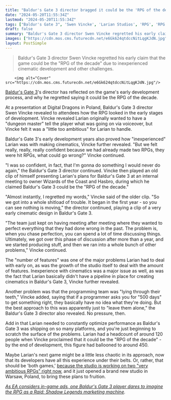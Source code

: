 ```yaml
---
title: "Baldur's Gate 3 director bragged it could be the 'RPG of the decade' during development - then immediately regretted it"
date: "2024-05-20T11:55:34Z"
lastmod: "2024-05-20T11:55:34Z"
tags: ["Baldur's Gate 3", 'Swen Vincke', 'Larian Studios', 'RPG', 'RPG of the Decade', 'Raid: Shadow Legends']
draft: false
summary: "Baldur's Gate 3 director Swen Vincke regretted his early claim that the game could be the 'RPG of the decade' due to inexperienced cinematic development and other challenges."
images: ["https://cdn.mos.cms.futurecdn.net/e6Gk624qtdccNitLqgKJdN.jpg"]
layout: PostSimple
---
```

> Baldur's Gate 3 director Swen Vincke regretted his early claim that the game could be the "RPG of the decade" due to inexperienced cinematic development and other challenges.


        <img alt="Cover" src="https://cdn.mos.cms.futurecdn.net/e6Gk624qtdccNitLqgKJdN.jpg"/>
        
[Baldur's Gate 3](https://www.gamesradar.com/baldurs-gate-3-guide/)'s director has reflected on the game's early development process, and why he regretted saying it could be the RPG of the decade.

At a presentation at Digital Dragons in Poland, Baldur's Gate 3 director Swen Vincke revealed to attendees how the RPG looked in the early stages of development. Vincke revealed Larian originally wanted to have a "dungeon master" tell the player what was going on via voiceover, but Vincke felt it was a "little too ambitious" for Larian to handle.

Baldur's Gate 3's early development years also proved how "inexperienced" Larian was with making cinematics, Vincke further revealed. "But we felt really, really, really confident because we had already made two RPGs, they were hit RPGs, what could go wrong?" Vincke continued.

"I was so confident, in fact, that I'm gonna do something I would never do again," the Baldur's Gate 3 director continued. Vincke then played an old clip of himself presenting Larian's plans for Baldur's Gate 3 at an internal meeting to owner Wizards of the Coast and Hasbro, during which he claimed Baldur's Gate 3 could be the "RPG of the decade."

"Almost instantly, I regretted my words," Vincke said of the older clip. "So we got into a whole shitload of trouble. It began in the first year - so you can see nothing is moving," the director continued, playing a clip of a very early cinematic design in Baldur's Gate 3.

"The team just kept on having meeting after meeting where they wanted to perfect everything that they had done wrong in the past. The problem is, when you chase perfection, you can spend a lot of time discussing things. Ultimately, we got over this phase of discussion after more than a year, and we started producing stuff, and then we ran into a whole bunch of other problems," Vincke continued.

The "number of features" was one of the major problems Larian had to deal with early on, as was the growth of the studio itself to deal with the amount of features. Inexperience with cinematics was a major issue as well, as was the fact that Larian basically didn't have a pipeline in place for creating cinematics in Baldur's Gate 3, Vincke further revealed. 

Another problem was that the programming team was "lying through their teeth," Vincke added, saying that if a programmer asks you for "500 days" to get something right, they basically have no idea what they're doing. But the best approach to this was apparently just to "leave them alone," the Baldur's Gate 3 director also revealed. No pressure, then.

Add in that Larian needed to constantly optimize performance as Baldur's Gate 3 was shipping on so many platforms, and you're just beginning to scratch the surface of the problems. Larian had a headcount of around 120 people when Vincke proclaimed that it could be the "RPG of the decade" - by the end of development, this figure had ballooned to around 450. 

Maybe Larian's next game might be a little less chaotic in its approach, now that its developers have all this experience under their belts. Or, rather, that should be 'both games,' [because the studio is working on two "very ambitious RPGs" right now](https://www.gamesradar.com/games/rpg/baldurs-gate-3-developer-is-gearing-up-for-its-two-very-ambitious-rpgs-by-opening-a-7th-studio-on-the-witcher-devs-territory/), and it just opened a brand new studio in Warsaw, Poland, to bring these plans to fruition.

[<em>As EA considers in-game ads, one Baldur's Gate 3 player dares to imagine the RPG as a Raid: Shadow Legends marketing machine</em>](https://www.gamesradar.com/games/rpg/as-ea-considers-in-game-ads-one-baldurs-gate-3-player-dares-to-imagine-the-rpg-as-a-raid-shadow-legends-marketing-machine/)*.*
        